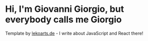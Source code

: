 # Hi, I'm Giovanni Giorgio, but everybody calls me Giorgio

Template by [lekoarts.de](https://www.lekoarts.de?utm_source=cara&utm_medium=Starter) - I write about JavaScript and React there!